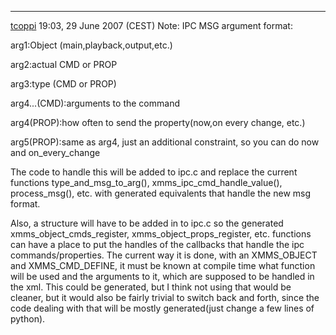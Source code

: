 ----
[[User:Tcoppi|tcoppi]] 19:03, 29 June 2007 (CEST)
Note:
IPC MSG argument format:

arg1:Object (main,playback,output,etc.)

arg2:actual CMD or PROP

arg3:type (CMD or PROP)

arg4...(CMD):arguments to the command

arg4(PROP):how often to send the property(now,on every change, etc.)

arg5(PROP):same as arg4, just an additional constraint, so you can do now and on_every_change

The code to handle this will be added to ipc.c and replace the current functions type_and_msg_to_arg(), xmms_ipc_cmd_handle_value(), process_msg(), etc. with generated equivalents that handle the new msg format. 

Also, a structure will have to be added in to ipc.c so the generated xmms_object_cmds_register, xmms_object_props_register, etc. functions can have a place to put the handles of the callbacks that handle the ipc commands/properties. 
The current way it is done, with an XMMS_OBJECT and XMMS_CMD_DEFINE, it must be known at compile time what function will be used and the arguments to it, which are supposed to be handled in the xml. This could be generated, but I think not using that would be cleaner, but it would also be fairly trivial to switch back and forth, since the code dealing with that will be mostly generated(just change a few lines of python).
